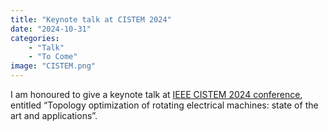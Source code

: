 ```yaml
---
title: "Keynote talk at CISTEM 2024"
date: "2024-10-31"
categories:
    - "Talk"
    - "To Come"
image: "CISTEM.png"
---
```


I am honoured to give a keynote talk at [IEEE CISTEM 2024  conference](https://cistem2024.sciencesconf.org/?lang=en), entitled "Topology optimization of rotating electrical machines: state of the art and applications".